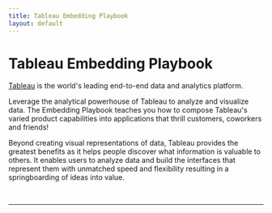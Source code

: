```yaml
---
title: Tableau Embedding Playbook
layout: default
---
```



# Tableau Embedding Playbook

[Tableau](https://www.tableau.com/) is the world's leading end-to-end data and analytics platform.

Leverage the analytical powerhouse of Tableau to analyze and visualize data. 
The Embedding Playbook teaches you how to compose Tableau's varied product capabilities 
into applications that thrill customers, coworkers and friends!

Beyond creating visual representations of data, Tableau provides the greatest 
benefits as it helps people discover what information is valuable to others. 
It enables users to analyze data and build the interfaces that represent them 
with unmatched speed and flexibility resulting in a springboarding of ideas into value.

<br />
<hr />

<Analytics
  vizUrl='https://public.tableau.com/views/Superstore_16963856246520/Overview'
  height='828'
  width='807'
  hideTabs='true'
  device='default'
/>
